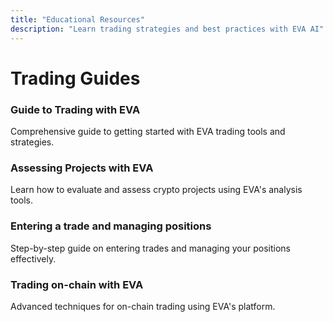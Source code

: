 ```yaml
---
title: "Educational Resources"
description: "Learn trading strategies and best practices with EVA AI"
---
```


<h1 style={{ color:"#f7941d",textAlign:"center" }}>
Trading Guides

</h1>

<Columns cols={2}>
  <Card href="https://x.com/TTradingCapital/status/1883908311235338662">
    <h3 style={{ color:"#f7941d" }}>Guide to Trading with EVA</h3>
    Comprehensive guide to getting started with EVA trading tools and strategies.
  </Card>
  <Card href="https://x.com/TTradingCapital/status/1884267958366617736">
    <h3 style={{ color:"#f7941d" }}>Assessing Projects with EVA</h3>
Learn how to evaluate and assess crypto projects using EVA's analysis tools.
  </Card>
  <Card href="https://x.com/ttradingcapital/status/1894778242508198319?s=46&t=bHBZSAyGu0ejh07RV1fSRw">
    <h3 style={{ color:"#f7941d" }}>Entering a trade and managing positions</h3>
Step-by-step guide on entering trades and managing your positions effectively.
  </Card>
  <Card href="https://x.com/ttradingcapital/status/1909935235652804738?s=46&t=bHBZSAyGu0ejh07RV1fSRw">
    <h3 style={{ color:"#f7941d" }}>Trading on-chain with EVA</h3>
Advanced techniques for on-chain trading using EVA's platform.
  </Card>
</Columns>